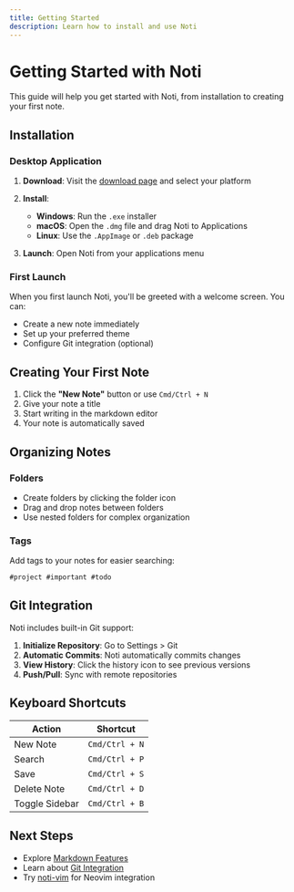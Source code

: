 ```yaml
---
title: Getting Started
description: Learn how to install and use Noti
---
```


# Getting Started with Noti

This guide will help you get started with Noti, from installation to creating your first note.

## Installation

### Desktop Application

1. **Download**: Visit the [download page](/#download) and select your platform
2. **Install**:
   - **Windows**: Run the `.exe` installer
   - **macOS**: Open the `.dmg` file and drag Noti to Applications
   - **Linux**: Use the `.AppImage` or `.deb` package

3. **Launch**: Open Noti from your applications menu

### First Launch

When you first launch Noti, you'll be greeted with a welcome screen. You can:

- Create a new note immediately
- Set up your preferred theme
- Configure Git integration (optional)

## Creating Your First Note

1. Click the **"New Note"** button or use `Cmd/Ctrl + N`
2. Give your note a title
3. Start writing in the markdown editor
4. Your note is automatically saved

## Organizing Notes

### Folders

- Create folders by clicking the folder icon
- Drag and drop notes between folders
- Use nested folders for complex organization

### Tags

Add tags to your notes for easier searching:

```markdown
#project #important #todo
```

## Git Integration

Noti includes built-in Git support:

1. **Initialize Repository**: Go to Settings > Git
2. **Automatic Commits**: Noti automatically commits changes
3. **View History**: Click the history icon to see previous versions
4. **Push/Pull**: Sync with remote repositories

## Keyboard Shortcuts

| Action | Shortcut |
|--------|----------|
| New Note | `Cmd/Ctrl + N` |
| Search | `Cmd/Ctrl + P` |
| Save | `Cmd/Ctrl + S` |
| Delete Note | `Cmd/Ctrl + D` |
| Toggle Sidebar | `Cmd/Ctrl + B` |

## Next Steps

- Explore [Markdown Features](/docs/markdown)
- Learn about [Git Integration](/docs/git)
- Try [noti-vim](/docs/noti-vim) for Neovim integration
